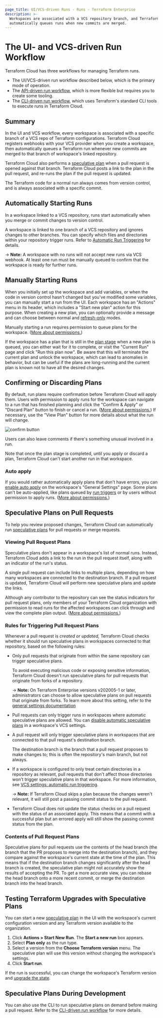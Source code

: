 ```yaml
---
page_title: UI/VCS-driven Runs - Runs - Terraform Enterprise
description: >-
  Workspaces are associated with a VCS repository branch, and Terraform Cloud
  automatically queues runs when new commits are merged.
---
```


# The UI- and VCS-driven Run Workflow

Terraform Cloud has three workflows for managing Terraform runs.

-   The UI/VCS-driven run workflow described below, which is the primary mode of operation.
-   The [API-driven run workflow](/enterprise/run/api), which is more flexible but requires you to create some tooling.
-   The [CLI-driven run workflow](/enterprise/run/cli), which uses Terraform's standard CLI tools to execute runs in Terraform Cloud.

## Summary

In the UI and VCS workflow, every workspace is associated with a specific branch of a VCS repo of Terraform configurations. Terraform Cloud registers webhooks with your VCS provider when you create a workspace, then automatically queues a Terraform run whenever new commits are merged to that branch of workspace's linked repository.

Terraform Cloud also performs a [speculative plan](/enterprise/run/remote-operations#speculative-plans) when a pull request is opened against that branch. Terraform Cloud posts a link to the plan in the pull request, and re-runs the plan if the pull request is updated.

[speculative plan]: /enterprise/run/remote-operations#speculative-plans

The Terraform code for a normal run always comes from version control, and is always associated with a specific commit.

## Automatically Starting Runs

In a workspace linked to a VCS repository, runs start automatically when you merge or commit changes to version control.

A workspace is linked to one branch of a VCS repository and ignores changes to other branches. You can specify which files and directories within your repository trigger runs. Refer to [Automatic Run Triggering](/enterprise/workspaces/settings/vcs#automatic-run-triggering) for details.

-> **Note:** A workspace with no runs will not accept new runs via VCS webhook. At least one run must be manually queued to confirm that the workspace is ready for further runs.

## Manually Starting Runs

When you initially set up the workspace and add variables, or when the code in version control hasn't changed but you've modified some variables, you can manually start a run from the UI. Each workspace has an "Actions" menu in its header, which includes a "Start new plan" action for this purpose. When creating a new plan, you can optionally provide a message and can choose between normal and [refresh-only](/enterprise/run/modes-and-options#refresh-only-mode) modes.

Manually starting a run requires permission to queue plans for the workspace. ([More about permissions.](/enterprise/users-teams-organizations/permissions))

[permissions-citation]: #intentionally-unused---keep-for-maintainers

If the workspace has a plan that is still in the [plan stage](/enterprise/run/states#2-the-plan-stage) when a new plan is queued, you can either wait for it to complete, or visit the "Current Run" page and click "Run this plan now". Be aware that this will terminate the current plan and unlock the workspace, which can lead to anomalies in behavior, but can be useful if the plans are long-running and the current plan is known not to have all the desired changes.

## Confirming or Discarding Plans

By default, run plans require confirmation before Terraform Cloud will apply them. Users with permission to apply runs for the workspace can navigate to a run that has finished planning and click the "Confirm & Apply" or "Discard Plan" button to finish or cancel a run. ([More about permissions.](/enterprise/users-teams-organizations/permissions)) If necessary, use the "View Plan" button for more details about what the run will change.

[permissions-citation]: #intentionally-unused---keep-for-maintainers

![confirm button](/img/docs/runs-confirm.png)

Users can also leave comments if there's something unusual involved in a run.

Note that once the plan stage is completed, until you apply or discard a plan, Terraform Cloud can't start another run in that workspace.

### Auto apply

If you would rather automatically apply plans that don't have errors, you can [enable auto apply](/enterprise/workspaces/settings#auto-apply-and-manual-apply) on the workspace's "General Settings" page. Some plans can't be auto-applied, like plans queued by [run triggers](/enterprise/workspaces/settings/run-triggers) or by users without permission to apply runs. ([More about permissions.](/enterprise/users-teams-organizations/permissions))

[permissions-citation]: #intentionally-unused---keep-for-maintainers

## Speculative Plans on Pull Requests

To help you review proposed changes, Terraform Cloud can automatically run [speculative plans](/enterprise/run/remote-operations#speculative-plans) for pull requests or merge requests.

### Viewing Pull Request Plans

Speculative plans don't appear in a workspace's list of normal runs. Instead, Terraform Cloud adds a link to the run in the pull request itself, along with an indicator of the run's status.

A single pull request can include links to multiple plans, depending on how many workspaces are connected to the destination branch. If a pull request is updated, Terraform Cloud will perform new speculative plans and update the links.

Although any contributor to the repository can see the status indicators for pull request plans, only members of your Terraform Cloud organization with permission to read runs for the affected workspaces can click through and view the complete plan output. ([More about permissions.](/enterprise/users-teams-organizations/permissions))

[permissions-citation]: #intentionally-unused---keep-for-maintainers

### Rules for Triggering Pull Request Plans

Whenever a pull request is _created or updated,_ Terraform Cloud checks whether it should run speculative plans in workspaces connected to that repository, based on the following rules:

-   Only pull requests that originate from within the same repository can trigger speculative plans.

    To avoid executing malicious code or exposing sensitive information, Terraform Cloud doesn't run speculative plans for pull requests that originate from forks of a repository.

    -> **Note:** On Terraform Enterprise versions v202005-1 or later, administrators can choose to allow speculative plans on pull requests that originate from forks. To learn more about this setting, refer to the [general settings documentation](/enterprise/admin/application/general#allow-speculative-plans-on-pull-requests-from-forks)

-   Pull requests can only trigger runs in workspaces where automatic speculative plans are allowed. You can [disable automatic speculative plans](/enterprise/workspaces/settings/vcs#automatic-speculative-plans) in a workspace's VCS settings.

-   A pull request will only trigger speculative plans in workspaces that are connected to that pull request's destination branch.

    The destination branch is the branch that a pull request proposes to make changes to; this is often the repository's main branch, but not always.

-   If a workspace is configured to only treat certain directories in a repository as relevant, pull requests that don't affect those directories won't trigger speculative plans in that workspace. For more information, see [VCS settings: automatic run triggering](/enterprise/workspaces/settings/vcs#automatic-run-triggering).

    -> **Note:** If Terraform Cloud skips a plan because the changes weren't relevant, it will still post a passing commit status to the pull request.

-   Terraform Cloud does not update the status checks on a pull request with the status of an associated apply. This means that a commit with a successful plan but an errored apply will still show the passing commit status from the plan.

### Contents of Pull Request Plans

Speculative plans for pull requests use the contents of the head branch (the branch that the PR proposes to merge into the destination branch), and they compare against the workspace's current state at the time of the plan. This means that if the destination branch changes significantly after the head branch is created, the speculative plan might not accurately show the results of accepting the PR. To get a more accurate view, you can rebase the head branch onto a more recent commit, or merge the destination branch into the head branch.

## Testing Terraform Upgrades with Speculative Plans

You can start a new [speculative plan][speculative plan] in the UI with the workspace's current configuration version and any Terraform version available to the organization.

1.  Click **Actions > Start New Run**. The **Start a new run** box appears.
2.  Select **Plan only** as the run type.
3.  Select a version from the **Choose Terraform version** menu. The speculative plan will use this version without changing the workspace's settings.
4.  Click **Start run**.

If the run is successful, you can change the workspace's Terraform version and [upgrade the state](/enterprise/workspaces/state#upgrading-state).

## Speculative Plans During Development

You can also use the CLI to run speculative plans on demand before making a pull request. Refer to the [CLI-driven run workflow](/enterprise/run/cli#remote-speculative-plans) for more details.
